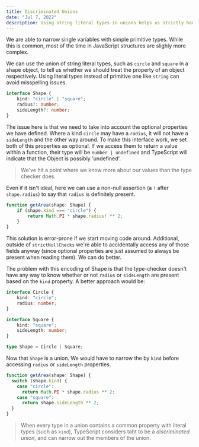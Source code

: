 ```yaml
---
title: Discriminated Unions
date: "Jul 7, 2022"
description: Using string literal types in unions helps us strictly handle complex structures...
---
```


We are able to narrow single variables with simple primitive types. While this is common, most of the time in JavaScript structures are slighly more complex.

We can use the union of string literal types, such as `circle` and `square` in a shape object, to tell us whether we should treat the property of an object respectively. Using literal types instead of primitive one like `string` can avoid misspelling issues.

```TypeScript showLineNumbers
interface Shape {
    kind: "circle" | "square";
    radius?: number;
    sideLength?: number;
}
```

The issue here is that we need to take into account the optional properties we have defined. Where a kind `circle` may have a `radius`, it will not have a `sideLength` and the other way around. To make this interface work, we set both of this properties as optional. If we access them to return a value within a function, their type will be `number | undefined` and TypeScript will indicate that the Object is possibly 'undefined'.

> We've hit a point where we know more about our values than the type checker does.

Even if it isn't ideal, here we can use a non-null assertion (a `!` after `shape.radius`) to say that `radius` is definitely present.

```TypeScript showLineNumbers
function getArea(shape: Shape) {
    if (shape.kind === "circle") {
        return Math.PI * shape.radius! ** 2;
    }
}
```

This solution is error-prone if we start moving code around. Additional, outside of `strictNullChecks` we're able to accidentally access any of those fields anyway (since optional properties are just assumed to always be present when reading them). We can do better.

The problem with this encoding of Shape is that the type-checker doesn't have any way to know whether or not `radius` or `sideLength` are present based on the `kind` property. A better approach would be:

```TypeScript showLineNumbers
interface Circle {
    kind: "circle";
    radius: number;
}

interface Square {
    kind: "square";
    sideLength: number;
}

type Shape = Circle | Square;
```

Now that `Shape` is a union. We would have to narrow the by `kind` before accessing `radius` or `sideLength` properties.

```TypeScript showLineNumbers
function getArea(shape: Shape) {
  switch (shape.kind) {
    case "circle":
      return Math.PI * shape.radius ** 2;
    case "square":
      return shape.sideLength ** 2;
  }
}
```

> When every type in a union contains a common property with literal types (such as `kind`), TypeScript considers taht to be a _discriminated union_, and can narrow out the members of the union.